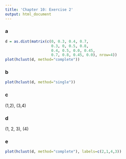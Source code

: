 ```yaml
---
title: 'Chapter 10: Exercise 2'
output: html_document
---
```


### a
```r
d = as.dist(matrix(c(0, 0.3, 0.4, 0.7, 
                     0.3, 0, 0.5, 0.8,
                     0.4, 0.5, 0.0, 0.45,
                     0.7, 0.8, 0.45, 0.0), nrow=4))
plot(hclust(d, method="complete"))
```

### b
```r
plot(hclust(d, method="single"))
```

### c
(1,2), (3,4)

### d
(1, 2, 3), (4)

### e
```r
plot(hclust(d, method="complete"), labels=c(2,1,4,3))
```